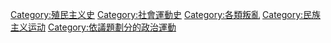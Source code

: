 [[Category:殖民主义史|Category:殖民主义史]]
[[Category:社會運動史|Category:社會運動史]]
[[Category:各類叛亂|Category:各類叛亂]]
[[Category:民族主义运动|Category:民族主义运动]]
[[Category:依議題劃分的政治運動|Category:依議題劃分的政治運動]]